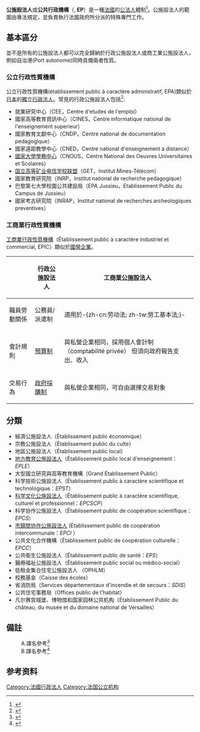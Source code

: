 {{noteTA
|G1=IT
|1=zh-cn:公务法人; zh-tw:公施設法人;
|2=zh-cn:远程教学; zh-tw:遠距教學;
|3=zh-cn:医疗与社会保障; zh-tw:醫療福祉;
}}
{{各地中文名
 | t    = 1
 | name  = EP
 | cn    = 公务法人
 | tw    = 公施設法人
 | hk    = 
}}
'''公施設法人'''或'''公共行政機構'''（{{lang-fr|'''Établissement public'''}}, '''EP'''）是一種[[法国|法國]]的[[公法人|公法人]]體制<ref>{{Cite web|url=http://warp.ndl.go.jp/info:ndljp/pid/235321/www.soumu.go.jp/gyoukan/kanri/chap2.htm|title=諸外国の特殊法人対応制度|accessdate=2016-12-18|work=warp.ndl.go.jp|archive-date=2020-04-09|archive-url=https://web.archive.org/web/20200409223845/https://warp.ndl.go.jp/info:ndljp/pid/235321/www.soumu.go.jp/gyoukan/kanri/chap2.htm|dead-url=no}}</ref>。公施設法人的範圍由專法規定，並負責執行法國政府所分派的特殊專門工作。

== 基本區分 ==
並不是所有的公施設法人都可以完全歸納於行政公施設法人或商工業公施設法人，例如自治港(Port autonome)同時具備兩者性質。

=== 公立行政性質機構 ===
公立行政性質機構(établissement public à caractère administratif, EPA)類似於[[日本|日本]]的[[獨立行政法人|獨立行政法人]]。常見的行政公施設法人包括<ref>{{Cite web|url=https://www.most.gov.tw/france/ch/detail?article_uid=6b7c3228-274a-4847-b1e6-8da12fe18394&menu_id=fa785cb5-7dee-4fa0-acd5-f67ee91533e5&content_type=P&view_mode=listView|title=法國高等教育暨研究部主要高等教育機構與研究組織名單|accessdate=2017-02-17|author=[[中華民國科技部|中華民國科技部]]|date=2015-07-22|work=www.most.gov.tw|publisher=|archive-url=https://web.archive.org/web/20170218143113/https://www.most.gov.tw/france/ch/detail?article_uid=6b7c3228-274a-4847-b1e6-8da12fe18394&menu_id=fa785cb5-7dee-4fa0-acd5-f67ee91533e5&content_type=P&view_mode=listView|archive-date=2017-02-18|dead-url=yes}}</ref>:
*就業研究中心（CEE，Centre d'etudes de l'emploi）
*國家高等教育資訊中心（CINES，Centre informatique national de l'enseignement superieur）
*國家教育文獻中心（CNDP，Centre national de documentation pedagogique）
*國家遠距教學中心（CNED，Centre national d'enseignement a distance）
*[[法国国家大学与学业事务中心|國家大學學務中心]]（CNOUS，Centre National des Oeuvres Universitaires et Scolaires）
*[[法国国立高等矿业电信学校联盟|国立高等矿业电信学校联盟]]（GET，Institut Mines-Télécom）
*國家教育研究院（INRP，Institut national de recherche pedagogique）
*巴黎第七大學校園公共建設局（EPA Jussieu，Etablissement Public du Campus de Jussieu）
*國家考古研究院（INRAP，Institut national de recherches archeologiques preventives）

=== 工商業行政性質機構 ===
{{Main|法国公立工商业机构}}
[[法国公立工商业机构|工商業行政性質機構]]（Établissement public à caractère industriel et commercial, EPIC）類似於[[国有企业|國營企業]]。
{| class="wikitable"
!
!行政公施設法人
!工商業公施設法人
|-
|職員勞動關係
|公務員/派遣制
|適用於-{zh-cn:劳动法; zh-tw:勞工基本法;}-
|-
|會計規則
|[[預算|預算制]]
|與私營企業相同，採用個人會計制（comptabilité privée）
但須向政府報告支出、收入
|-
|交易行為
|[[政府採購法|政府採購制]]
|與私營企業相同，可自由選擇交易對象
|}

== 分類 ==
* 經濟公施設法人（Établissement public économique）
* 宗教公施設法人（Établissement public du culte）
* 地區公施設法人（Établissement public local）
* [[地方教育公施設法人|地方教育公施設法人]]（Établissement public local d'enseignement：''EPLE''）
* 大型國立研究與高等教育機構（Grand Établissement Public）
* 科学技術公施設法人（Établissement public à caractère scientifique et technologique：''EPST''）
*[[法国公立科学、文化和专业机构|科学文化公施設法人]]（Établissement public à caractère scientifique, culturel et professionnel：''EPCSCP''）
* 科学协作公施設法人（Établissement public de coopération scientifique：''EPCS''）
*[[市镇公共合作组织|市鎮間协作公施設法人]] (Établissement public de coopération intercommunale：''EPCI'' ）
* 公共文化合作機構{{ref|譯名1|A}}（Établissement public de coopération culturelle：''EPCC''）
* 公共衛生公施設法人（Établissement public de santé：''EPS''）
* 醫療福祉公施設法人（Établissement public social ou médico-social）
* 低租金集合住宅公施設法人 （OPHLM）
* 校務基金（Caisse des écoles）
* 省消防局（Services départementaux d'incendie et de secours：''SDIS''）
* 公共住宅事務局（Offices public de l'habitat）
* 凡尔赛宫城堡、博物馆和国家园林公共机构{{ref|譯名2|B}}（Établissement Public du château, du musée et du domaine national de Versailles）

== 備註 ==
: A.{{Note|譯名1}}譯名參考<ref>{{Cite journal|title=博物館治理邁向自主化的趨勢：以法國為例|author=Sebastien Cavalier|url=http://web2.nmns.edu.tw/PubLib/Library/quaterly/200804_41.pdf|journal=博物館學季刊|issue=22|doi=|others=|year=2008|volume=2|page=41-51|pmid=|access-date=2017-02-17|archive-date=2017-02-18|archive-url=https://web.archive.org/web/20170218065218/http://web2.nmns.edu.tw/PubLib/Library/quaterly/200804_41.pdf|dead-url=no}}</ref>
: B.{{Note|譯名2}}譯名參考<ref>{{Cite web|url=http://www.amb-chine.fr/chn/zfgx/whjw/t934519.htm|title=文化公参吕军会见法国凡尔赛宫主席|accessdate=2017-02-17|author=中華人民共和國駐法蘭西共和國大使館|date=2012-05-24|publisher=|language=zh-cn|archive-date=2017-02-18|archive-url=https://web.archive.org/web/20170218070838/http://www.amb-chine.fr/chn/zfgx/whjw/t934519.htm|dead-url=no}}</ref>

== 参考资料 ==
:{{reflist}}
:
[[Category:法國行政法人|Category:法國行政法人]]
[[Category:法国公立机构|Category:法国公立机构]]